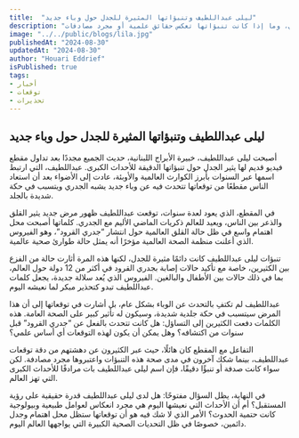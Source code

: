 ```yaml
---
title:  "ليلى عبداللطيف وتنبؤاتها المثيرة للجدل حول وباء جديد"
description: "تتناول هذه المقالة توقعات ليلى عبداللطيف المثيرة حول ظهور وباء جديد يشبه الجدري، وما إذا كانت تنبؤاتها تعكس حقائق علمية أو مجرد مصادفات."
image: "../../public/blogs/lila.jpg"
publishedAt: "2024-08-30"
updatedAt: "2024-08-30"
author: "Houari Eddrief" 
isPublished: true
tags: 
- أخبار 
- توقعات 
- تحذيرات   
---
```


## ليلى عبداللطيف وتنبؤاتها المثيرة للجدل حول وباء جديد

أصبحت ليلى عبداللطيف، خبيرة الأبراج اللبنانية، حديث الجميع مجددًا بعد تداول مقطع فيديو قديم لها يثير الجدل حول تنبؤاتها الدقيقة للأحداث الكبرى. عبداللطيف، التي ارتبط اسمها عبر السنوات بأبرز الكوارث العالمية والأوبئة، عادت إلى الأضواء بعد أن استعاد الناس مقطعًا من توقعاتها تتحدث فيه عن وباء جديد يشبه الجدري ويتسبب في حكة شديدة بالجلد.

في المقطع، الذي يعود لعدة سنوات، توقعت عبداللطيف ظهور مرض جديد يثير القلق والذعر بين الناس، ويعيد للعالم ذكريات الماضي الأليم مع الجدري. كلماتها أصبحت محل اهتمام واسع في ظل حالة القلق العالمية حول انتشار “جدري القرود”، وهو الفيروس الذي أعلنت منظمة الصحة العالمية مؤخرًا أنه يمثل حالة طوارئ صحية عالمية.

تنبؤات ليلى عبداللطيف كانت دائمًا مثيرة للجدل، لكنها هذه المرة أثارت حالة من الفزع بين الكثيرين، خاصة مع تأكيد حالات إصابة بجدري القرود في أكثر من 12 دولة حول العالم، بما في ذلك حالات بين الأطفال والبالغين. الفيروس الذي يُعد سلالة جديدة، يجعل كلمات عبداللطيف تبدو كتحذير مبكر لما نعيشه اليوم.

عبداللطيف لم تكتفِ بالتحدث عن الوباء بشكل عام، بل أشارت في توقعاتها إلى أن هذا المرض سيتسبب في حكة جلدية شديدة، وسيكون له تأثير كبير على الصحة العامة. هذه الكلمات دفعت الكثيرين إلى التساؤل: هل كانت تتحدث بالفعل عن “جدري القرود” قبل سنوات من اكتشافه؟ وهل يمكن أن يكون لهذه التوقعات أي أساس علمي؟

التفاعل مع المقطع كان هائلًا، حيث عبر الكثيرون عن دهشتهم من دقة توقعات عبداللطيف، بينما شكك آخرون في مدى صحة هذه التنبؤات واعتبروها مجرد مصادفة. لكن سواء كانت صدفة أو تنبؤًا دقيقًا، فإن اسم ليلى عبداللطيف بات مرادفًا للأحداث الكبرى التي تهز العالم.

في النهاية، يظل السؤال مفتوحًا: هل لدى ليلى عبداللطيف قدرة حقيقية على رؤية المستقبل؟ أم أن الأحداث التي نعيشها اليوم هي مجرد انعكاس لعوامل طبيعية وبيولوجية كانت حتمية الحدوث؟ الأمر الذي لا شك فيه هو أن توقعاتها ستظل محل اهتمام وجدل دائمين، خصوصًا في ظل التحديات الصحية الكبيرة التي يواجهها العالم اليوم.
